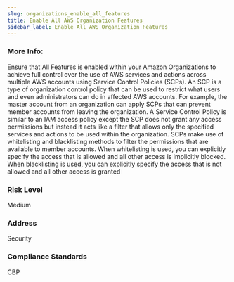 ```yaml
---
slug: organizations_enable_all_features
title: Enable All AWS Organization Features
sidebar_label: Enable All AWS Organization Features
---
```


### More Info:

Ensure that All Features is enabled within your Amazon Organizations to achieve full control over the use of AWS services and actions across multiple AWS accounts using Service Control Policies (SCPs). An SCP is a type of organization control policy that can be used to restrict what users and even administrators can do in affected AWS accounts. For example, the master account from an organization can apply SCPs that can prevent member accounts from leaving the organization. A Service Control Policy is similar to an IAM access policy except the SCP does not grant any access permissions but instead it acts like a filter that allows only the specified services and actions to be used within the organization. SCPs make use of whitelisting and blacklisting methods to filter the permissions that are available to member accounts. When whitelisting is used, you can explicitly specify the access that is allowed and all other access is implicitly blocked. When blacklisting is used, you can explicitly specify the access that is not allowed and all other access is granted

### Risk Level

Medium

### Address

Security

### Compliance Standards

CBP

